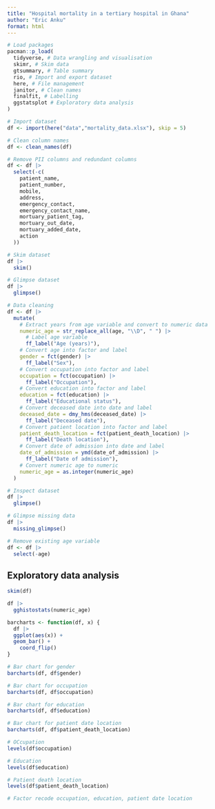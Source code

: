 ```yaml
---
title: "Hospital mortality in a tertiary hospital in Ghana"
author: "Eric Anku"
format: html
---
```


```r
# Load packages
pacman::p_load(
  tidyverse, # Data wrangling and visualisation
  skimr, # Skim data
  gtsummary, # Table summary
  rio, # Import and export dataset
  here, # File management
  janitor, # Clean names
  finalfit, # Labelling
  ggstatsplot # Exploratory data analysis
)
```

```r
# Import dataset
df <- import(here("data","mortality_data.xlsx"), skip = 5)
```


```r
# Clean column names
df <- clean_names(df)
```

```r
# Remove PII columns and redundant columns
df <- df |> 
  select(-c(
    patient_name,
    patient_number,
    mobile,
    address,
    emergency_contact,
    emergency_contact_name,
    mortuary_patient_tag,
    mortuary_out_date,
    mortuary_added_date,
    action
  ))
```

```r
# Skim dataset
df |>
  skim()
```

```r
# Glimpse dataset
df |>
  glimpse()
```



```r
# Data cleaning 
df <- df |> 
  mutate(
    # Extract years from age variable and convert to numeric data
    numeric_age = str_replace_all(age, "\\D", " ") |>
      # Label age variable
      ff_label("Age (years)"), 
    # Convert age into factor and label
    gender = fct(gender) |>
      ff_label("Sex"),
    # Convert occupation into factor and label
    occupation = fct(occupation) |>
      ff_label("Occupation"),
    # Convert education into factor and label
    education = fct(education) |>
      ff_label("Educational status"),
    # Convert deceased date into date and label
    deceased_date = dmy_hms(deceased_date) |>
      ff_label("Deceased date"),
    # Convert patient location into factor and label
    patient_death_location = fct(patient_death_location) |>
      ff_label("Death location"),
    # Convert date of admission into date and label
    date_of_admission = ymd(date_of_admission) |>
      ff_label("Date of admission"),
    # Convert numeric age to numeric
    numeric_age = as.integer(numeric_age)
  )
```

```r
# Inspect dataset
df |>
  glimpse()
```


```r
# Glimpse missing data
df |>
  missing_glimpse()
```

```r
# Remove existing age variable
df <- df |>
  select(-age)
```

## Exploratory data analysis


```r
skim(df)
```

```r
df |>
  gghistostats(numeric_age)
```
```r
barcharts <- function(df, x) {
  df |>
  ggplot(aes(x)) +
  geom_bar() +
    coord_flip()
}

# Bar chart for gender
barcharts(df, df$gender)

# Bar chart for occupation
barcharts(df, df$occupation)

# Bar chart for education
barcharts(df, df$education)

# Bar chart for patient date location
barcharts(df, df$patient_death_location)
```


```r
# OCcupation
levels(df$occupation)
```


```r
# Education
levels(df$education)
```

```r
# Patient death location
levels(df$patient_death_location)
```


```r
# Factor recode occupation, education, patient date location
```

